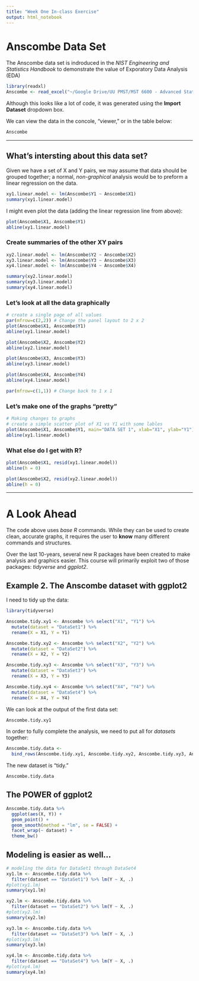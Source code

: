 ```yaml
---
title: "Week One In-class Exercise"
output: html_notebook
---
```


# Anscombe Data Set

The Anscombe data set is indroduced in the *NIST Engineering and Statistics Handbook* to demonstrate the value of Exporatory Data Analysis (EDA)

```r

library(readxl)
Anscombe <- read_excel("~/Google Drive/UU PMST/MST 6600 - Advanced Statistical Techniques/NIST Engineering Statistics Handbook 1-1-6 EDA Graphics Example/data/Anscombe.xlsx")
```
Although this looks like a lot of code, it was generated using the **Import Dataset** dropdown box.

We can view the data in the concole, "viewer, " or in the table below:

```r
Anscombe
```


***

## What's intersting about this data set?

Given we have a set of X and Y pairs, we may assume that data should be grouped together; a normal, *non-graphical* analysis would be to preform a linear regression on the data.

```r
xy1.linear.model <- lm(Anscombe$Y1 ~ Anscombe$X1)
summary(xy1.linear.model)
```

I might even plot the data (adding the linear regression line from above):
```r
plot(Anscombe$X1, Anscombe$Y1)
abline(xy1.linear.model)
```

### Create summaries of the other XY pairs

```r
xy2.linear.model <- lm(Anscombe$Y2 ~ Anscombe$X2)
xy3.linear.model <- lm(Anscombe$Y3 ~ Anscombe$X3)
xy4.linear.model <- lm(Anscombe$Y4 ~ Anscombe$X4)
```

```r
summary(xy2.linear.model)
summary(xy3.linear.model)
summary(xy4.linear.model)
```

### Let's look at all the data graphically

```r
# create a single page of all values
par(mfrow=c(2,2)) # Change the panel layout to 2 x 2
plot(Anscombe$X1, Anscombe$Y1)
abline(xy1.linear.model)

plot(Anscombe$X2, Anscombe$Y2)
abline(xy2.linear.model)

plot(Anscombe$X3, Anscombe$Y3)
abline(xy3.linear.model)

plot(Anscombe$X4, Anscombe$Y4)
abline(xy4.linear.model)

par(mfrow=c(1,1)) # Change back to 1 x 1
```

### Let's make one of the graphs "pretty"
```r
# Making changes to graphs
# create a simple scatter plot of X1 vs Y1 with some lables
plot(Anscombe$X1, Anscombe$Y1, main="DATA SET 1", xlab="X1", ylab="Y1")
abline(xy1.linear.model)
```

### What else do I get with R?
```r
plot(Anscombe$X1, resid(xy1.linear.model))
abline(h = 0)

plot(Anscombe$X2, resid(xy2.linear.model))
abline(h = 0)
```
***

# A Look Ahead
The code above uses *base R* commands. While they can be used to create clean, accurate graphs, it requires the user to **know** many different commands and structures.

Over the last 10-years, several new R packages have been created to make analysis and graphics easier. This course will primarily exploit two of those packages: *tidyverse* and *ggplot2*.

## Example 2. The Anscombe dataset with ggplot2
I need to tidy up the data:

```r
library(tidyverse)
```

```r
Anscombe.tidy.xy1 <- Anscombe %>% select("X1", "Y1") %>%
  mutate(dataset = "DataSet1") %>%
  rename(X = X1, Y = Y1)

Anscombe.tidy.xy2 <- Anscombe %>% select("X2", "Y2") %>%
  mutate(dataset = "DataSet2") %>%
  rename(X = X2, Y = Y2)

Anscombe.tidy.xy3 <- Anscombe %>% select("X3", "Y3") %>%
  mutate(dataset = "DataSet3") %>%
  rename(X = X3, Y = Y3)

Anscombe.tidy.xy4 <- Anscombe %>% select("X4", "Y4") %>%
  mutate(dataset = "DataSet4") %>%
  rename(X = X4, Y = Y4)
```
We can look at the output of the first data set:
```r
Anscombe.tidy.xy1
```

In order to fully complete the analysis, we need to put all for *datasets* together:

```r
Anscombe.tidy.data <- 
  bind_rows(Anscombe.tidy.xy1, Anscombe.tidy.xy2, Anscombe.tidy.xy3, Anscombe.tidy.xy4)
```

The new dataset is "tidy."
```r
Anscombe.tidy.data
```

## The POWER of ggplot2

```r
Anscombe.tidy.data %>% 
  ggplot(aes(X, Y)) +
  geom_point() +
  geom_smooth(method = "lm", se = FALSE) +
  facet_wrap(~ dataset) +
  theme_bw()
```


## Modeling is easier as well...
```r
# modeling the data for DataSet1 through DataSet4 
xy1.lm <- Anscombe.tidy.data %>% 
  filter(dataset == "DataSet1") %>% lm(Y ~ X, .)
#plot(xy1.lm)
summary(xy1.lm)

xy2.lm <- Anscombe.tidy.data %>% 
  filter(dataset == "DataSet2") %>% lm(Y ~ X, .)
#plot(xy2.lm)
summary(xy2.lm)

xy3.lm <- Anscombe.tidy.data %>% 
  filter(dataset == "DataSet3") %>% lm(Y ~ X, .)
#plot(xy3.lm)
summary(xy3.lm)

xy4.lm <- Anscombe.tidy.data %>% 
  filter(dataset == "DataSet4") %>% lm(Y ~ X, .)
#plot(xy4.lm)
summary(xy4.lm)

```